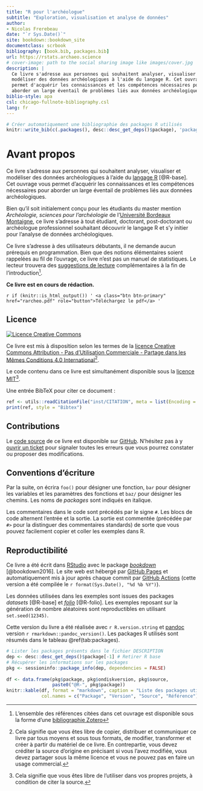 ```yaml
--- 
title: "R pour l'archéologue"
subtitle: "Exploration, visualisation et analyse de données"
author:
- Nicolas Frerebeau
date: "`r Sys.Date()`"
site: bookdown::bookdown_site
documentclass: scrbook
bibliography: [book.bib, packages.bib]
url: https://rstats.archaeo.science
# cover-image: path to the social sharing image like images/cover.jpg
description: |
  Ce livre s'adresse aux personnes qui souhaitent analyser, visualiser et 
  modéliser des données archéologiques à l'aide du langage R. Cet ouvrage vous 
  permet d'acquérir les connaissances et les compétences nécessaires pour 
  aborder un large éventail de problèmes liés aux données archéologiques.
biblio-style: apa
csl: chicago-fullnote-bibliography.csl
lang: fr
---
```


```r
# Créer automatiquement une bibliographie des packages R utilisés
knitr::write_bib(c(.packages(), desc::desc_get_deps()$package), 'packages.bib')
```

# Avant propos {-}

Ce livre s'adresse aux personnes qui souhaitent analyser, visualiser et modéliser des données archéologiques à l'aide du [langage R](https://www.r-project.org/) [@R-base]. Cet ouvrage vous permet d'acquérir les connaissances et les compétences nécessaires pour aborder un large éventail de problèmes liés aux données archéologiques.

Bien qu'il soit initialement conçu pour les étudiants du master mention *Archéologie, sciences pour l'archéologie* de l'[Université Bordeaux Montaigne](https://www.u-bordeaux-montaigne.fr/), ce livre s'adresse à tout étudiant, doctorant, post-doctorant ou archéologue professionnel souhaitant découvrir le langage R et s'y initier pour l'analyse de données archéologiques.

Ce livre s'adresse à des utilisateurs débutants, il ne demande aucun prérequis en programmation. Bien que des notions élémentaires soient rappelées au fil de l'ouvrage, ce livre n'est pas un manuel de statistiques. Le lecteur trouvera des [suggestions de lecture](#ressources-complémentaires) complémentaires à la fin de l'introduction^[L'ensemble des références citées dans cet ouvrage est disponible sous la forme d'une [bibliographie Zotero](https://www.zotero.org/groups/4507200/rarcheo/library)].

**Ce livre est en cours de rédaction.**

`r if (knitr::is_html_output()) '
<a class="btn btn-primary" href="rarcheo.pdf" role="button">Téléchargez le pdf</a>
'`

## Licence {-}

<a rel="license" href="http://creativecommons.org/licenses/by-nc-sa/4.0/"><img alt="Licence Creative Commons" style="border-width:0" src="https://i.creativecommons.org/l/by-nc-sa/4.0/88x31.png" /></a>

Ce livre est mis à disposition selon les termes de la <a rel="license" href="http://creativecommons.org/licenses/by-nc-sa/4.0/">licence Creative Commons Attribution - Pas d'Utilisation Commerciale - Partage dans les Mêmes Conditions 4.0 International</a>^[Cela signifie que vous êtes libre de copier, distribuer et communiquer ce livre par tous moyens et sous tous formats, de modifier, transformer et créer à partir du matériel de ce livre. En contrepartie, vous devez créditer la source d'origine en précisant si vous l'avez modifiée, vous devez partager sous la même licence et vous ne pouvez pas en faire un usage commercial.].

Le code contenu dans ce livre est simultanément disponible sous la [licence MIT](https://opensource.org/licenses/MIT)^[Cela signifie que vous êtes libre de l'utiliser dans vos propres projets, à condition de citer la source.].

Une entrée BibTeX pour citer ce document :

```r
ref <- utils::readCitationFile("inst/CITATION", meta = list(Encoding = "UTF-8"))
print(ref, style = "Bibtex")
```

## Contributions {-}

Le [code source](https://github.com/nfrerebeau/rarcheo) de ce livre est disponible sur [GitHub](https://github.com/). N'hésitez pas à y [ouvrir un ticket](https://github.com/nfrerebeau/rarcheo/issues) pour signaler toutes les erreurs que vous pourrez constater ou proposer des modifications.

## Conventions d'écriture {-}

Par la suite, on écrira `foo()` pour désigner une fonction, `bar` pour désigner les variables et les paramètres des fonctions et `baz/` pour désigner les chemins. Les noms de *packages* sont indiqués en italique.

Les commentaires dans le code sont précédés par le signe `#`. Les blocs de code alternent l'entrée et la sortie. La sortie est commentée (précédée par `#>` pour la distinguer des commentaires standards) de sorte que vous pouvez facilement copier et coller les exemples dans R.

## Reproductibilité {-}

Ce livre a été écrit dans [RStudio](http://www.rstudio.com/ide/) avec le package [*bookdown*](http://bookdown.org/) [@bookdown2016]. Le site web est hébergé par [GitHub Pages](https://pages.github.com/) et automatiquement mis à jour après chaque commit par [GitHub Actions](https://github.com/nfrerebeau/rarcheo/actions) (cette version a été compilée le `r format(Sys.Date(), "%d %b %Y")`).

Les données utilisées dans les exemples sont issues des packages *datasets* [@R-base] et [*folio*](https://packages.tesselle.org/folio/) [@R-folio]. Les exemples reposant sur la génération de nombre aléatoires sont reproductibles en utilisant `set.seed(12345)`.

Cette version du livre a été réalisée avec `r R.version.string` et [pandoc](https://pandoc.org/) version `r rmarkdown::pandoc_version()`. Les packages R utilisés sont résumés dans le tableau \@ref(tab:packages).

```r
# Lister les packages présents dans le fichier DESCRIPTION
dep <- desc::desc_get_deps()$package[-1] # Retirer R base
# Récupérer les informations sur les packages
pkg <- sessioninfo::package_info(dep, dependencies = FALSE)
  
df <- data.frame(pkg$package, pkg$ondiskversion, pkg$source, 
                 paste0("@R-", pkg$package))
knitr::kable(df, format = "markdown", caption = "Liste des packages utilisés.",
             col.names = c("Package", "Version", "Source", "Référence"))
```
